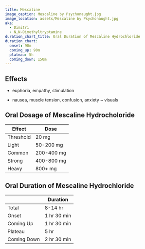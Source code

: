 ```yaml
---
title: Mescaline
image_caption: Mescaline by Psychonaught.jpg
image_location: assets/Mescaline by Psychonaught.jpg
aka:
  - Dimitri
  - N,N-Dimethyltryptamine
duration_chart_title: Oral Duration of Mescaline Hydrochloride
duration_chart:
  onset: 90m
  coming_up: 90m
  plateau: 5h
  coming_down: 150m
---
```


## Effects
+ euphoria, empathy, stimulation
- nausea, muscle tension, confusion, anxiety
~ visuals

## Oral Dosage of Mescaline Hydrocholoride
| Effect | Dose |
| --- | --- |
| Threshold | 20 mg |
| Light | 50-200 mg |
| Common | 200-400 mg |
| Strong | 400-800 mg |
| Heavy | 800+ mg |

## Oral Duration of Mescaline Hydrochloride
|  | Duration |
| --- | --- |
| Total | 8-14 hr |
| Onset | 1 hr 30 min |
| Coming Up | 1 hr 30 min |
| Plateau | 5 hr |
| Coming Down | 2 hr 30 min |





